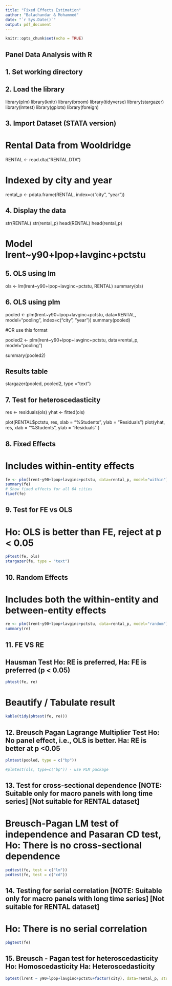 ```yaml
---
title: "Fixed Effects Estimation"
author: "Balachandar & Mohammed"
date: "`r Sys.Date()`"
output: pdf_document
---
```


```r
knitr::opts_chunk$set(echo = TRUE)
```

## Panel Data Analysis with R

## 1. Set working directory

## 2. Load the library

library(plm)
library(knitr)
library(broom)
library(tidyverse)
library(stargazer)
library(lmtest)
library(gplots)
library(foreign)

## 3. Import Dataset (STATA version)
# Rental Data from Wooldridge

RENTAL <- read.dta("RENTAL.DTA")

#  Indexed by city and year

rental_p <- pdata.frame(RENTAL, index=c("city", "year"))

## 4. Display the data

str(RENTAL)
str(rental_p)
head(RENTAL)
head(rental_p)

#  Model lrent~y90+lpop+lavginc+pctstu

## 5. OLS using lm

ols <- lm(lrent~y90+lpop+lavginc+pctstu, RENTAL)
summary(ols)


## 6. OLS using plm

pooled <- plm(lrent~y90+lpop+lavginc+pctstu, data=RENTAL, model="pooling", index=c("city", "year"))
summary(pooled)

#OR use this format

pooled2 <- plm(lrent~y90+lpop+lavginc+pctstu, data=rental_p, model="pooling")

summary(pooled2)


## Results table

stargazer(pooled, pooled2, type ="text")

## 7. Test for heteroscedasticity

res <- residuals(ols)
yhat <- fitted(ols)

plot(RENTAL$pctstu, res, xlab = "%Students", ylab = "Residuals")
plot(yhat, res,  xlab = "%Students", ylab = "Residuals" )

## 8. Fixed Effects

# Includes within-entity effects
```r
fe <- plm(lrent~y90+lpop+lavginc+pctstu, data=rental_p, model="within")
summary(fe)
# Show fixed effects for all 64 cities
fixef(fe)
````


## 9. Test for FE vs OLS
# Ho: OLS is better than FE, reject at p < 0.05
```r
pFtest(fe, ols)
stargazer(fe, type = "text")
```
## 10. Random Effects

# Includes both the within-entity and between-entity effects
```r
re <- plm(lrent~y90+lpop+lavginc+pctstu, data=rental_p, model="random")
summary(re)
```
## 11. FE VS RE

## Hausman Test Ho: RE is preferred, Ha: FE is preferred (p < 0.05)
```r
phtest(fe, re)
```
# Beautify / Tabulate result
```r
kable(tidy(phtest(fe, re)))
````
## 12. Breusch Pagan Lagrange Multiplier Test Ho: No panel effect, i.e., OLS is better. Ha: RE is better at p <0.05

```r
plmtest(pooled, type = c("bp"))

#plmtest(ols, type=c("bp")) - use PLM package
```

## 13. Test for cross-sectional dependence [NOTE: Suitable only for macro panels with long time series] [Not suitable for RENTAL dataset]
# Breusch-Pagan LM test of independence and Pasaran CD test, Ho: There is no cross-sectional dependence
```r
pcdtest(fe, test = c("lm"))
pcdtest(fe, test = c("cd"))
```


## 14. Testing for serial correlation [NOTE: Suitable only for macro panels with long time series] [Not suitable for RENTAL dataset]
# Ho: There is no serial correlation
```r
pbgtest(fe)
```

## 15. Breusch - Pagan test for heteroscedasticity Ho: Homoscedasticity Ha: Heteroscedasticity

```r
bptest(lrent ~ y90+lpop+lavginc+pctstu+factor(city), data=rental_p, studentize = F)
```

